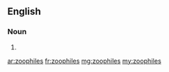 ==English==

===Noun===
{{head|en}}

# {{plural of|zoophile}}

[[ar:zoophiles]]
[[fr:zoophiles]]
[[mg:zoophiles]]
[[my:zoophiles]]
